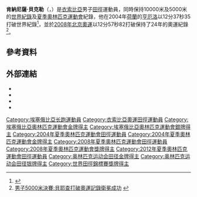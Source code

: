 {{noteTA|1=zh-cn:0米;zh-hk:0米;zh-tw:0公尺}}
{{Infobox sportsperson
| name                      =肯纳尼萨·贝克勒<br/>Kenenisa Bekele
| image                     =Kenenisa Bekele - Smiling.jpg
| real_name                 =
| native_name               =
| native_name_lang          =
| english_name              =Kenenisa Bekele
| birth_name                =
| nationality               ={{ETH}}
| national_team             ={{ETH}}
| ethnicity                 =
| hometown                  =
| citizenship               =
| birth_date                ={{Birth date and age|year=1982|month=6|day=13}}
| birth_place               ={{ETH}}{{tsl|en|Bekoji||Bekoji}}
| death_date                =
| death_place               =
| resting_place             =
| resting_place_coordinates =
| monuments                 =
| residence                 ={{ETH}}
| education                 =
| alma_mater                =
| occupation                =
| years_active              =1999年－
| height                    ={{height|m=1.6}}
| weight                    ={{weight|kg=54}}
| spouse                    =
| website                   =
| country                   ={{ETH}}
| sport                     =田徑
| event                     =中長跑、長跑
| collegeteam               =
| league                    =
| team                      =
| coach                     =
| retired                   =
| coaching                  =
| worlds                    =
{{ubl
|'''1999年IAAF世界越野錦標賽（Junior Race）'''：第九名
|'''1999年世界青少年田徑錦標賽'''：3000公尺第二名
|'''2000年世界青年田徑錦標賽'''：5000公尺第二名
|'''2001年IAAF世界越野錦標賽（Short Race）'''：第二名
|'''2001年IAAF世界越野錦標賽（Junior Race）'''：第一名
|'''2001年IAAF大獎總決賽'''：3000公尺第二名
|'''2002年IAAF世界越野錦標賽（Short Race）'''：第一名
|'''2002年IAAF世界越野錦標賽（Long Race）'''：第一名
|'''2003年IAAF世界越野錦標賽（Short Race）'''：第一名
|'''2003年IAAF世界越野錦標賽（Long Race）'''：第一名
|'''2003年世界田徑錦標賽'''：10000公尺第一名
|'''2003年世界田徑錦標賽'''：5000公尺第三名
|'''2003年世界田徑總決賽'''：3000公尺第一名
|'''2004年IAAF世界越野錦標賽（Short Race）'''：第一名
|'''2004年IAAF世界越野錦標賽（Long Race）'''：第一名
|'''2005年IAAF世界越野錦標賽（Short Race）'''：第一名
|'''2005年IAAF世界越野錦標賽（Long Race）'''：第一名
|'''2005年IAAF黃金大獎賽巴黎站'''：5000公尺第一名
|'''2005年世界田徑錦標賽'''：10000公尺第一名
|'''2006年IAAF世界越野錦標賽（Short Race）'''：第一名
|'''2006年IAAF世界越野錦標賽（Long Race）'''：第一名
|'''2006年世界室內田徑錦標賽'''：3000公尺第一名
|'''2006年世界田徑總決賽'''：5000公尺第一名
|'''2006年IAAF世界盃'''：3000公尺第二名
|'''2007年世界田徑錦標賽'''：10000公尺第一名
|'''2008年IAAF世界越野錦標賽（Senior Race）'''：第一名
|'''2008年IAAF世界越野錦標賽（Senior Race）'''：Team第二名
|'''2009年世界田徑錦標賽'''：10000公尺第一名
|'''2009年世界田徑錦標賽'''：5000公尺第一名
|'''2009年世界田徑總決賽'''：3000公尺第一名
|'''2012年鑽石聯賽多哈站'''：3000公尺第七名
|'''2012年鑽石聯賽上海站'''：5000公尺第五名
|'''2012年鑽石聯賽尤金站'''：5000公尺第四名
|'''2012年鑽石聯賽奧斯陸站'''：5000公尺第五名
|'''2012年鑽石聯賽巴黎站'''：5000公尺第九名
|'''2013年鑽石聯賽尤金站'''：10000公尺第一名
}}
| regionals                 = 
{{ubl
|'''2000年非洲田徑錦標賽'''：5000公尺第四名
|'''2003年非洲運動會'''：5000公尺第一名
|'''2006年非洲田徑錦標賽'''：5000公尺第一名
|'''2008年非洲田徑錦標賽'''：5000公尺第一名
}}
| nationals                 = 
{{ubl
|'''2001年FBK運動會'''：3000公尺第二名
|'''2001年VanDamme紀念賽'''：3000公尺第二名
|'''2003年Bislett運動會'''：5000公尺第一名
|'''2005年VanDamme紀念賽'''：10000公尺第一名
|'''2005年上海國際田徑黃金大獎賽'''：3000公尺第一名
|'''2007年不列顛田徑大獎賽'''：3000公尺第一名
|'''2007年DN大獎賽'''：3000公尺第一名
|'''2008年Prefontaine經典賽'''：10000公尺第一名
|'''2013年Golden Spike Ostrava'''：5000公尺第四名
}}
| olympics                  = 
{{ubl
|'''2004年夏季奧林匹克運動會'''：10000公尺第一名
|'''2004年夏季奧林匹克運動會'''：5000公尺第二名
|'''2008年夏季奧林匹克運動會'''：10000公尺第一名
|'''2008年夏季奧林匹克運動會'''：5000公尺第一名
|'''2012年夏季奧林匹克運動會'''：10000公尺第四名
}}
| paralympics               =
| highestranking            =
{{plainlist|
*【3000公尺-2英里-5000公尺-10000公尺】：第1名（2003年9月22日）
*【3000公尺-2英里-5000公尺】：第11名（2013年1月22日）
*【10000公尺】：第1名（2013年6月4日）
*【25公里-30公里-馬拉松】：第2名（2016年11月8日）
}}
| pb                        = 
{{ubl
|'''1500公尺'''：3分32.35秒 （2007年）
|'''1英里'''：4分01.57秒 （2006年）
|'''2000公尺'''：4分49.99秒 （2007年 '''全國紀錄'''）
|'''3000公尺'''：7分25.79秒 （2007年 '''DN Galan紀錄'''）
|'''2英里'''：8分04.35秒 （2008年）
|'''5000公尺'''：12分37.35秒 （2004年 '''全國紀錄'''）
|'''4英里'''：17分11秒 （2011年）
|'''10000公尺'''：26分17.53秒 （2005年 '''全國紀錄'''）
|'''10公里'''：27分47秒 （2012年）
|'''15公里'''：42分42秒 （2001年）
|'''10英里'''：46分47秒 （2018年）
|'''半程馬拉松'''：1小時00分09秒 （2013年）
|'''25公里'''：1小時12分47秒 （2016年）
|'''30公里'''：1小時27分25秒 （2016年）
|'''馬拉松'''：2小時01分41秒 （2019年 '''全國紀錄'''）
}}
| medaltemplates=
{{MedalCountry|{{ETH}}}}
{{MedalSport|男子田徑}}
{{MedalCompetition|世界青少年田徑錦標賽}}
{{MedalSilver|1999年波蘭比得哥什|3000公尺}}
{{MedalCompetition|世界青年田徑錦標賽}}
{{MedalSilver|2000年智利聖地亞哥|5000公尺}}
{{MedalCompetition|IAAF世界越野錦標賽（Short Race）}}
{{MedalSilver|2001年比利時奧斯滕德|}}
{{MedalGold|2002年愛爾蘭共和國都柏林|}}
{{MedalGold|2003年瑞士洛桑|}}
{{MedalGold|2004年比利時布魯塞爾|}}
{{MedalGold|2005年法國聖加爾米耶|}}
{{MedalGold|2006年日本福岡縣|}}
{{MedalCompetition|IAAF世界越野錦標賽（Junior Race）}}
{{MedalGold|2001年比利時奧斯滕德|}}
{{MedalCompetition|FBK運動會}}
{{MedalSilver|2001年荷蘭Hengelo|3000公尺}}
{{MedalCompetition|VanDamme紀念賽}}
{{MedalSilver|2001年比利時布魯塞爾|3000公尺}}
{{MedalGold|2005年比利時布魯塞爾|10000公尺}}
{{MedalCompetition|IAAF大獎總決賽}}
{{MedalSilver|2001年澳大利亞墨爾本|3000公尺}}
{{MedalCompetition|IAAF世界越野錦標賽（Long Race）}}
{{MedalGold|2002年愛爾蘭共和國都柏林|}}
{{MedalGold|2003年瑞士洛桑|}}
{{MedalGold|2004年比利時布魯塞爾|}}
{{MedalGold|2005年法國聖加爾米耶|}}
{{MedalGold|2006年日本福岡縣|}}
{{MedalCompetition|Bislett運動會}}
{{MedalGold|2003年挪威奧斯陸|5000公尺}}
{{MedalCompetition|世界田徑錦標賽}}
{{MedalGold|2003年法國聖丹尼|10000公尺}}
{{MedalBronze|2003年法國聖丹尼|5000公尺}}
{{MedalGold|2005年芬蘭赫爾辛基|10000公尺}}
{{MedalGold|2007年日本大阪府|10000公尺}}
{{MedalGold|2009年德國柏林|10000公尺}}
{{MedalGold|2009年德國柏林|5000公尺}}
{{MedalCompetition|世界田徑總決賽}}
{{MedalGold|2003年摩納哥|3000公尺}}
{{MedalGold|2006年德國斯圖加特|5000公尺}}
{{MedalGold|2009年希臘塞薩洛尼卡|3000公尺}}
{{MedalCompetition|非洲運動會}}
{{MedalGold|2003年奈及利亞阿布加|5000公尺}}
{{MedalCompetition|夏季奧林匹克運動會}}
{{MedalGold|2004年希臘雅典|10000公尺}}
{{MedalSilver|2004年希臘雅典|5000公尺}}
{{MedalGold|2008年中國北京市朝陽區|10000公尺}}
{{MedalGold|2008年中國北京市朝陽區|5000公尺}}
{{MedalCompetition|IAAF黃金大獎賽巴黎站}}
{{MedalGold|2005年法國巴黎|5000公尺}}
{{MedalCompetition|上海國際田徑黃金大獎賽}}
{{MedalGold|2005年中國上海市|3000公尺}}
{{MedalCompetition|世界室內田徑錦標賽}}
{{MedalGold|2006年俄羅斯莫斯科|3000公尺}}
{{MedalCompetition|非洲田徑錦標賽}}
{{MedalGold|2006年模里西斯共和國|5000公尺}}
{{MedalGold|2008年依索比亞阿迪斯阿貝巴|5000公尺}}
{{MedalCompetition|IAAF世界盃}}
{{MedalSilver|2006年希臘雅典|3000公尺}}
{{MedalCompetition|不列顛田徑大獎賽}}
{{MedalGold|2007年英國雪菲爾|3000公尺}}
{{MedalCompetition|DN Galan}}
{{MedalGold|2007年瑞典斯德哥爾摩|3000公尺}}
{{MedalCompetition|IAAF世界越野錦標賽（Senior Race）}}
{{MedalGold|2008年英國愛丁堡|}}
{{MedalSilver|2008年英國愛丁堡|Team}}
{{MedalCompetition|Prefontaine經典賽}}
{{MedalGold|2008年美國俄勒岡州雷恩縣尤金|10000公尺}}
{{MedalCompetition|鑽石聯賽尤金站}}
{{MedalGold|2013年美國俄勒岡州雷恩縣尤金|10000公尺}}
| show-medals               =
| updated                   =2020年10月9日
}}
'''肯納尼薩·貝克勒'''（{{lang-en| '''Kenenisa Bekele'''}}，{{bd|1982年|6月13日||}}）是[[衣索比亞|衣索比亞]]男子[[田徑|田徑]]運動員，同時保持10000米及5000米的[[世界紀錄|世界紀錄]]及[[夏季奧林匹克運動會|夏季奧林匹克運動會]]紀錄，他在2004年[[荷蘭|荷蘭]]的[[亨厄洛|亨厄洛]]以12分37秒35打破世界紀錄<ref>{{Cite web |url=http://2008.qq.com/a/20080823/006408.htm |title=男子5000米決賽 貝耶查破奧運會紀錄奪金 |access-date=2010-08-18 |archive-url=https://web.archive.org/web/20111107225032/http://2008.qq.com/a/20080823/006408.htm |archive-date=2011-11-07 |dead-url=yes }}</ref>，並於[[2008年北京奧運|2008年北京奧運]]以12分57秒82打破保持了24年的奧運紀錄<ref>[http://2008.cn.yahoo.com/08-08-/324/2ao7i.html 男子5000米決賽:貝耶查打破奧運記錄衛冕成功] {{webarchive|url=https://web.archive.org/web/20110126032338/http://2008.cn.yahoo.com/08-08-/324/2ao7i.html |date=2011-01-26 }}</ref>。

== 參考資料 ==
{{Reflist}}

== 外部連結 ==
* {{IOC profile|id=kenenisa-bekele}}
* {{IAAF name|138200}}
* {{Facebook page|kbelele}}
* {{Instagram|kenenisabekele_42}}

{{奥林匹克运动会田径比赛男子5000米冠军}}
{{奧林匹克運動會男子10000公尺金牌}}
{{世界田径锦标赛男子10000米冠军}}
{{世界室内田径锦标赛男子3000米冠军}}
{{Authority control}}
{{DEFAULTSORT:Bekele, Kenenisa}}

[[Category:埃塞俄比亞长跑運動員|Category:埃塞俄比亞长跑運動員]]
[[Category:衣索比亞奧運田徑運動員|Category:衣索比亞奧運田徑運動員]]
[[Category:埃塞俄比亞奧林匹克運動會金牌得主|Category:埃塞俄比亞奧林匹克運動會金牌得主]]
[[Category:埃塞俄比亞奧林匹克運動會銀牌得主|Category:埃塞俄比亞奧林匹克運動會銀牌得主]]
[[Category:2004年夏季奧林匹克運動會田徑運動員|Category:2004年夏季奧林匹克運動會田徑運動員]]
[[Category:2004年夏季奧林匹克運動會金牌得主|Category:2004年夏季奧林匹克運動會金牌得主]]
[[Category:2008年夏季奧林匹克運動會田徑運動員|Category:2008年夏季奧林匹克運動會田徑運動員]]
[[Category:2008年夏季奧林匹克運動會獎牌得主|Category:2008年夏季奧林匹克運動會獎牌得主]]
[[Category:2012年夏季奧林匹克運動會田徑運動員|Category:2012年夏季奧林匹克運動會田徑運動員]]
[[Category:奥林匹克运动会田径金牌得主|Category:奥林匹克运动会田径金牌得主]]
[[Category:奥林匹克运动会田径银牌得主|Category:奥林匹克运动会田径银牌得主]]
[[Category:世界田徑錦標賽獎牌得主|Category:世界田徑錦標賽獎牌得主]]